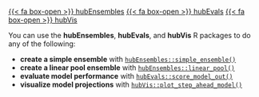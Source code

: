 [{{< fa box-open >}} hubEnsembles](https://hubverse-org.github.io/hubEnsembles){.btn .btn-outline-info .ms-auto}
[{{< fa box-open >}} hubEvals](https://hubverse-org.github.io/hubEvals){.btn .btn-outline-info .ms-auto}
[{{< fa box-open >}} hubVis](https://hubverse-org.github.io/hubVis){.btn .btn-outline-info .ms-auto}

You can use the **hubEnsembles**, **hubEvals**, and **hubVis** R packages to do
any of the following:

 - **create a simple ensemble** with [`hubEnsembles::simple_ensemble()`](https://hubverse-org.github.io/hubEnsembles/reference/simple_ensemble.html)
 - **create a linear pool ensemble** with [`hubEnsembles::linear_pool()`](https://hubverse-org.github.io/hubEnsembles/reference/linear_pool.html)
 - **evaluate model performance** with [`hubEvals::score_model_out()`](https://hubverse-org.github.io/hubEvals/reference/score_model_out.html)
 - **visualize model projections** with [`hubVis::plot_step_ahead_model()`](https://hubverse-org.github.io/hubVis/reference/plot_step_ahead_model_output.html)

